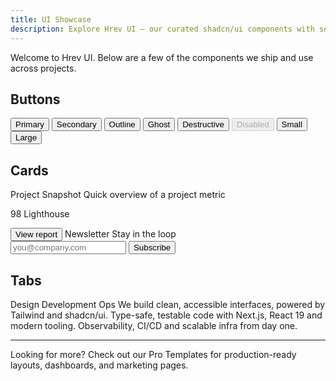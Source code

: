 ```yaml
---
title: UI Showcase
description: Explore Hrev UI — our curated shadcn/ui components with sensible defaults.
---
```


Welcome to Hrev UI. Below are a few of the components we ship and use across projects.


## Buttons

<div className="flex gap-3 flex-wrap">
  <Button>Primary</Button>
  <Button variant="secondary">Secondary</Button>
  <Button variant="outline">Outline</Button>
  <Button variant="ghost">Ghost</Button>
  <Button variant="destructive">Destructive</Button>
  <Button disabled>Disabled</Button>
  <Button size="sm">Small</Button>
  <Button size="lg">Large</Button>
</div>

## Cards

<div className="grid grid-cols-1 sm:grid-cols-2 gap-6">
  <Card>
    <CardHeader>
      <CardTitle>Project Snapshot</CardTitle>
      <CardDescription>Quick overview of a project metric</CardDescription>
    </CardHeader>
    <CardContent>
      <p className="text-2xl font-semibold">98 Lighthouse</p>
    </CardContent>
    <CardFooter>
      <Button variant="outline">View report</Button>
    </CardFooter>
  </Card>
  <Card>
    <CardHeader>
      <CardTitle>Newsletter</CardTitle>
      <CardDescription>Stay in the loop</CardDescription>
    </CardHeader>
    <CardContent>
      <div className="flex gap-2">
        <Input type="email" placeholder="you@company.com" />
        <Button>Subscribe</Button>
      </div>
    </CardContent>
  </Card>
  
</div>

## Tabs

<Tabs defaultValue="design" className="w-full">
  <TabsList>
    <TabsTrigger value="design">Design</TabsTrigger>
    <TabsTrigger value="dev">Development</TabsTrigger>
    <TabsTrigger value="ops">Ops</TabsTrigger>
  </TabsList>
  <TabsContent value="design">
    We build clean, accessible interfaces, powered by Tailwind and shadcn/ui.
  </TabsContent>
  <TabsContent value="dev">Type-safe, testable code with Next.js, React 19 and modern tooling.</TabsContent>
  <TabsContent value="ops">Observability, CI/CD and scalable infra from day one.</TabsContent>
  
</Tabs>

---

Looking for more? Check out our Pro Templates for production-ready layouts, dashboards, and marketing pages.

